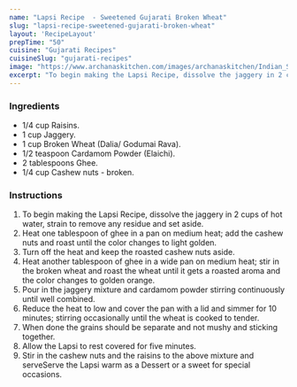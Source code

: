 ---
name: "Lapsi Recipe  - Sweetened Gujarati Broken Wheat"
slug: "lapsi-recipe-sweetened-gujarati-broken-wheat"
layout: 'RecipeLayout'
prepTime: "50"
cuisine: "Gujarati Recipes﻿"
cuisineSlug: "gujarati-recipes"
image: "https://www.archanaskitchen.com/images/archanaskitchen/Indian_Sweets_Mithai/Gujarati_Lapsi_Broken_Wheat_Pudding_Recipe-1.jpg"
excerpt: "To begin making the Lapsi Recipe, dissolve the jaggery in 2 cups of hot water, strain to remove any residue and set aside"
---

### Ingredients

- 1/4 cup Raisins.
- 1 cup Jaggery.
- 1 cup Broken Wheat (Dalia/ Godumai Rava).
- 1/2 teaspoon Cardamom Powder (Elaichi).
- 2 tablespoons Ghee.
- 1/4 cup Cashew nuts - broken.

### Instructions

1. To begin making the Lapsi Recipe, dissolve the jaggery in 2 cups of hot water, strain to remove any residue and set aside.
1. Heat one tablespoon of ghee in a pan on medium heat; add the cashew nuts and roast until the color changes to light golden.
1. Turn off the heat and keep the roasted cashew nuts aside.
1. Heat another tablespoon of ghee in a wide pan on medium heat; stir in the broken wheat and roast the wheat until it gets a roasted aroma and the color changes to golden orange.
1. Pour in the jaggery mixture and cardamom powder stirring continuously until well combined.
1. Reduce the heat to low and cover the pan with a lid and simmer for 10 minutes; stirring occasionally until the wheat is cooked to tender.
1. When done the grains should be separate and not mushy and sticking together.
1. Allow the Lapsi to rest covered for five minutes.
1. Stir in the cashew nuts and the raisins to the above mixture and serveServe the Lapsi warm as a Dessert or a sweet for special occasions.
